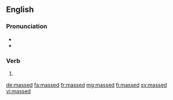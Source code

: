 ==English==
===Pronunciation===
* {{IPA|/mæst/|lang=en}}
* {{homophones|lang=en|mast}}
===Verb===
{{head|en}}

# {{en-past of|mass}}

[[de:massed]]
[[fa:massed]]
[[fr:massed]]
[[mg:massed]]
[[fi:massed]]
[[sv:massed]]
[[vi:massed]]